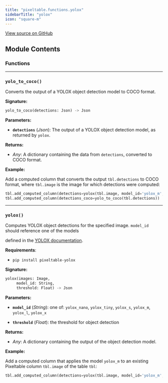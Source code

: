 ```yaml
---
title: "pixeltable.functions.yolox"
sidebarTitle: "yolox"
icon: "square-m"
---
```

<a href="https://github.com/pixeltable/pixeltable/blob/main/pixeltable/functions/yolox.py#L0" target="_blank">View source on GitHub</a>

## Module Contents

### Functions


---

### `yolo_to_coco()`

Converts the output of a YOLOX object detection model to COCO format.


**Signature:**

```python
yolo_to_coco(detections: Json) -> Json
```

**Parameters:**

- **`detections`** (*Json*): The output of a YOLOX object detection model, as returned by `yolox`.


**Returns:**

- *Any*: A dictionary containing the data from `detections`, converted to COCO format.



**Example:**

<Tip>

Add a computed column that converts the output `tbl.detections` to COCO format, where `tbl.image` is the image for which detections were computed: 
```python
tbl.add_computed_column(detections=yolox(tbl.image, model_id='yolox_m', threshold=0.8))
tbl.add_computed_column(detections_coco=yolo_to_coco(tbl.detections))
```


</Tip>


---

### `yolox()`

Computes YOLOX object detections for the specified image. `model_id` should reference one of the models


defined in the [YOLOX documentation](https://github.com/Megvii-BaseDetection/YOLOX).

**Requirements**:

- `pip install pixeltable-yolox`


**Signature:**

```python
yolox(images: Image,
     model_id: String,
     threshold: Float) -> Json
```

**Parameters:**

- **`model_id`** (*String*): one of: `yolox_nano`, `yolox_tiny`, `yolox_s`, `yolox_m`, `yolox_l`, `yolox_x`

- **`threshold`** (*Float*): the threshold for object detection


**Returns:**

- *Any*: A dictionary containing the output of the object detection model.



**Example:**

<Tip>

Add a computed column that applies the model `yolox_m` to an existing Pixeltable column `tbl.image` of the table `tbl`: 
```python
tbl.add_computed_column(detections=yolox(tbl.image, model_id='yolox_m', threshold=0.8))
```


</Tip>

